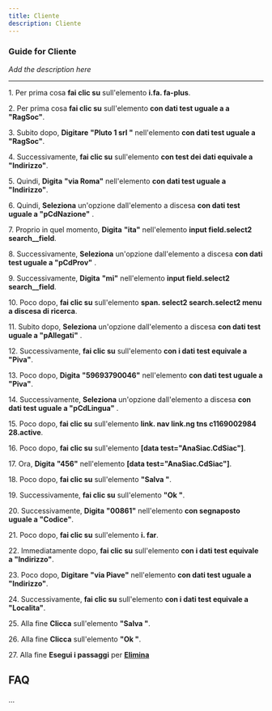 ```yaml
---
title: Cliente
description: Cliente
---
```


### Guide for Cliente

*Add the description here*

___

1\. Per prima cosa **fai clic su** sull'elemento **i.fa. fa-plus**.  
  
2\. Per prima cosa **fai clic su** sull'elemento **con dati test uguale a a "RagSoc"**.  
  
3\. Subito dopo, **Digitare** **"Pluto 1 srl "** nell'elemento **con dati test uguale a "RagSoc"**.  
  
4\. Successivamente, **fai clic su** sull'elemento **con test dei dati equivale a "Indirizzo"**.  
  
5\. Quindi, **Digita** **"via Roma"** nell'elemento **con dati test uguale a "Indirizzo"**.  
  
6\. Quindi, **Seleziona** un'opzione dall'elemento a discesa **con dati test uguale a "pCdNazione"** .  
  
7\. Proprio in quel momento, **Digita** **"ita"** nell'elemento **input field.select2 search\_\_field**.  
  
8\. Successivamente, **Seleziona** un'opzione dall'elemento a discesa **con dati test uguale a "pCdProv"** .  
  
9\. Successivamente, **Digita** **"mi"** nell'elemento **input field.select2 search\_\_field**.  
  
10\. Poco dopo, **fai clic su** sull'elemento **span. select2 search.select2 menu a discesa di ricerca**.  
  
11\. Subito dopo, **Seleziona** un'opzione dall'elemento a discesa **con dati test uguale a "pAllegati"** .  
  
12\. Successivamente, **fai clic su** sull'elemento **con i dati test equivale a "Piva"**.  
  
13\. Poco dopo, **Digita** **"59693790046"** nell'elemento **con dati test uguale a "Piva"**.  
  
14\. Successivamente, **Seleziona** un'opzione dall'elemento a discesa **con dati test uguale a "pCdLingua"** .  
  
15\. Poco dopo, **fai clic su** sull'elemento **link. nav link.ng tns c1169002984 28.active**.  
  
16\. Poco dopo, **fai clic su** sull'elemento **\[data test="AnaSiac.CdSiac"\]**.  
  
17\. Ora, **Digita** **"456"** nell'elemento **\[data test="AnaSiac.CdSiac"\]**.  
  
18\. Poco dopo, **fai clic su** sull'elemento **"Salva "**.  
  
19\. Successivamente, **fai clic su** sull'elemento **"Ok "**.  
  
20\. Successivamente, **Digita** **"00861"** nell'elemento **con segnaposto uguale a "Codice"**.  
  
21\. Poco dopo, **fai clic su** sull'elemento **i. far**.  
  
22\. Immediatamente dopo, **fai clic su** sull'elemento **con i dati test equivale a "Indirizzo"**.  
  
23\. Poco dopo, **Digitare** **"via Piave"** nell'elemento **con dati test uguale a "Indirizzo"**.  
  
24\. Successivamente, **fai clic su** sull'elemento **con i dati test equivale a "Localita"**.  
  
25\. Alla fine **Clicca** sull'elemento **"Salva "**.  
  
26\. Alla fine **Clicca** sull'elemento **"Ok "**.  
  
27\. Alla fine **Esegui i passaggi** per **[Elimina](../docs/Z_Operazioni%20base/Elimina)**

FAQ
---

...